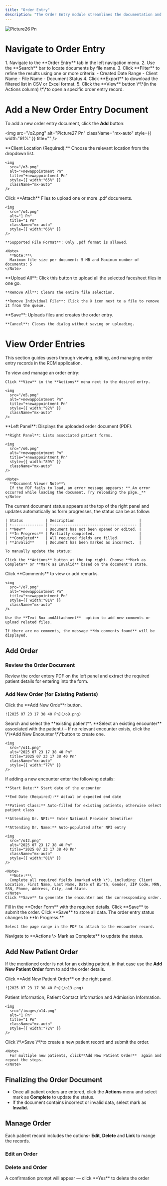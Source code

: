 ```yaml
---
title: "Order Entry"
description: "The Order Entry module streamlines the documentation and management of patient visit records. It enables users to upload, organize, and track order entry documents associated with patient appointments. This module ensures accurate record-keeping, supports workflow efficiency, and facilitates integration with patient encounters and clinical forms."
---
```


![Picture26 Pn](/o1.png)

# **Navigate to Order Entry**

<Steps>
  <Step title="To access the Order Entry interface:" icon="chevron-down">
    1. Navigate to the **Order Entry** tab in the left navigation menu.
    2. Use the **Search** bar to locate documents by file name.
    3. Click **Filter** to refine the results using one or more criteria:
       - Created Date Range
       - Client Name
       - File Name
       - Document Status
    4. Click **Export** to download the filtered list in CSV or Excel format.
    5. Click the **View** button \*\*(in the Actions column) \*\*to open a specific order entry record.
  </Step>
</Steps>

# **Add a New Order Entry Document**

To add a new order entry document, click the **Add** button:

<img
  src="/o2.png"
  alt="Picture27 Pn"
  className="mx-auto"
  style={{ width:"91%" }}
  title=""
/>

<Steps>
  <Step title="Select Client Location">
    **Client Location (Required):** Choose the relevant location from the dropdown list.

    <img
      src="/o3.png"
      alt="+newappointment Pn"
      title="+newappointment Pn"
      style={{ width:"65%" }}
      className="mx-auto"
    />
  </Step>
  <Step title="Upload Documents">
    Click **Attach** Files to upload one or more .pdf documents.

    <img
      src="/o4.png"
      alt="1 Pn"
      title="1 Pn"
      className="mx-auto"
      style={{ width:"66%" }}
    />

    **Supported File Format**: Only .pdf format is allowed.

    <Note>
      **Note:**\
      Maximum file size per document: 5 MB and Maximum number of documents: 5
    </Note>
  </Step>
  <Step title="Manage File Uploads">
    **Upload All**: Click this button to upload all the selected facesheet files in one go.

    **Remove All**: Clears the entire file selection.

    **Remove Individual File**: Click the X icon next to a file to remove it from the queue.
  </Step>
  <Step title="Finalize or Cancel">
    **Save**: Uploads files and creates the order entry.

    **Cancel**: Closes the dialog without saving or uploading.
  </Step>
</Steps>

# View Order Entries

This section guides users through viewing, editing, and managing order entry records in the RCM application.

<Steps>
  <Step title="Navigate to Order Details">
    To view and manage an order entry:

    Click **View** in the **Actions** menu next to the desired entry.

    <img
      src="/o5.png"
      alt="+newappointment Pn"
      title="+newappointment Pn"
      style={{ width:"92%" }}
      className="mx-auto"
    />
  </Step>
  <Step title="The interface opens in a split view">
    **Left Panel**: Displays the uploaded order document (PDF).

    **Right Panel**: Lists associated patient forms.

    <img
      src="/o6.png"
      alt="+newappointment Pn"
      title="+newappointment Pn"
      style={{ width:"89%" }}
      className="mx-auto"
    />

    <Note>
      **Document Viewer Note**\
      If the PDF fails to load, an error message appears: **_An error occurred while loading the document. Try reloading the page._**
    </Note>
  </Step>
  <Step title="Check Document Status">
    The current document status appears at the top of the right panel and updates automatically as form progresses, the status can be as follow:

    | Status          | Description                             |
    | :-------------- | :-------------------------------------- |
    | **New**         | Document has not been opened or edited. |
    | **In Progress** | Partially completed.                    |
    | **Completed**   | All required fields are filled.         |
    | **Invalid**     | Document has been marked as incorrect.  |

    To manually update the status:

    Click the **Actions** button at the top right. Choose **Mark as Complete** or **Mark as Invalid** based on the document's state.
  </Step>
  <Step title="Add Comments (If any)">
    Click **Comments** to view or add remarks.

    <img
      src="/o7.png"
      alt="+newappointment Pn"
      title="+newappointment Pn"
      style={{ width:"81%" }}
      className="mx-auto"
    />

    Use the **Text Box andAttachment**  option to add new comments or upload related files.

    If there are no comments, the message **No comments found** will be displayed.
  </Step>
</Steps>

## **Add Order**

### **Review the Order Document**

Review the order entery PDF on the left panel and extract the required patient details for entering into the form.

### **Add New Order (for Existing Patients)**

<Steps>
  <Step title="Add New Order">
    Click the **Add New Orde**r button.

    ![2025 07 23 17 38 40 Pn](/o9.png)
  </Step>
  <Step title="Search Patient">
    Search and select the **existing patient**.
  </Step>
  <Step title="Select Encounter">
    **Select an existing encounter** associated with the patient.\
    – If no relevant encounter exists, click the \*\*Add New Encounter \*\*button to create one.

    <img
      src="/o11.png"
      alt="2025 07 23 17 38 40 Pn"
      title="2025 07 23 17 38 40 Pn"
      className="mx-auto"
      style={{ width:"77%" }}
    />
  </Step>
  <Step title="Add New Encounter">
    If adding a new encounter enter the following details:

    **Start Date:** Start date of the encounter

    **End Date (Required):** Actual or expected end date

    **Patient Class:** Auto-filled for existing patients; otherwise select patient class

    **Attending Dr. NPI:** Enter National Provider Identifier

    **Attending Dr. Name:** Auto-populated after NPI entry

    <img
      src="/o12.png"
      alt="2025 07 23 17 38 40 Pn"
      title="2025 07 23 17 38 40 Pn"
      className="mx-auto"
      style={{ width:"81%" }}
    />

    <Note>
      **Note:**\
      Complete all required fields (marked with \*), including: Client Location, First Name, Last Name, Date of Birth, Gender, ZIP Code, MRN, SSN, Phone, Address, City, and State.
    </Note>
    Click **Save** to generate the encounter and the corressponding order.
  </Step>
  <Step title="Fill the Order Form">
    Fill in the **Order Form** with the required details.
  </Step>
  <Step title="Save">
    Click **Save** to submit the order.
  </Step>
</Steps>

<Steps>
  <Step title="Save and Attach Document" stepNumber={5}>
    Click **Save** to store all data. The order entry status changes to **In Progress.**

    Select the page range in the PDF to attach to the encounter record.
  </Step>
  <Step title="Mark the Order as Complete" stepNumber={6}>
    Navigate to **Actions \> Mark as Complete** to update the status.
  </Step>
</Steps>

## Add New Patient Order

If the mentioned order is not for an existing patient, in that case use the **Add New Patient Order** form to add the order details.

<Steps>
  <Step title="If patient details are unavailable" stepNumber={1}>
    Click **Add New Patient Order** on the right panel.

    ![2025 07 23 17 38 40 Pn](/o13.png)
  </Step>
  <Step title="Fill in the following sections">
    Patient Information, Patient Contact Information and Admission Information.

    <img
      src="/images/o14.png"
      alt="1 Pn"
      title="1 Pn"
      className="mx-auto"
      style={{ width:"72%" }}
    />
  </Step>
  <Step title="Save">
    Click \*\*Save \*\*to create a new patient record and submit the order.

    <Note>
      For multiple new patients, click**Add New Patient Order**  again and repeat the steps.
    </Note>
  </Step>
</Steps>

## **Finalizing the Order Document**

- Once all patient orders are entered, click the **Actions** menu and select mark as **Complete** to update the status.
- If the document contains incorrect or invalid data, select mark as **Invalid.**

## Manage Order

Each patient record includes the options- **Edit**, **Delete** and **Link** to mange the records.

### **Edit an Order**

<Steps>
  <Step title="Locate the order you want to modify.">
    
  </Step>
  <Step title="Click the Edit icon associated with the order.">
    
  </Step>
  <Step title="Update the necessary order details in the form.">
    
  </Step>
  <Step title="Click Save to apply the changes.">
    
  </Step>
</Steps>

### **Delete and Order**

<Steps>
  <Step title="Locate the order you want to remove.">
    
  </Step>
  <Step title="Click the Delete icon">
    A confirmation prompt will appear — click **Yes** to delete the order
  </Step>
</Steps>